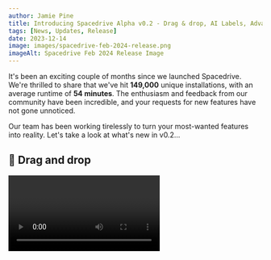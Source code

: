 ```yaml
---
author: Jamie Pine
title: Introducing Spacedrive Alpha v0.2 - Drag & drop, AI Labels, Advanced Search, 12 Languages, Tabs,  and Spacedrop!
tags: [News, Updates, Release]
date: 2023-12-14
image: images/spacedrive-feb-2024-release.png
imageAlt: Spacedrive Feb 2024 Release Image
---
```


It's been an exciting couple of months since we launched Spacedrive. We're thrilled to share that we've hit **149,000** unique installations, with an average runtime of **54 minutes**. The enthusiasm and feedback from our community have been incredible, and your requests for new features have not gone unnoticed.

Our team has been working tirelessly to turn your most-wanted features into reality. Let's take a look at what's new in v0.2...

## 🫳 Drag and drop

<Video url="/videos/Spacedrive_DragAndDrop.webm" />

The Explorer is the most intricate user interface we have ever designed. Now, with drag and drop, it is one big step closer to having everything you need from a file explorer. In an upcoming release, we'll be adding support for dragging files and folders into and out of Spacedrive from the OS.

## ✨ AI Labeling

<Video url="/videos/Spacedrive_ImageLabler.webm" />

Our first of many AI powered features to come, we create labels for images using a lightweight object detection model running on-device. Currenly the Yolo model family offers limited labels and are not very accurate, but we will make more models available in following updates, such as the [Recognize Anything Model](https://github.com/xinyu1205/recognize-anything).

## Advanced search

We've added a new search bar to the top of the Explorer, which allows you to search for files and folders by name, content, and metadata. You can also use the search bar to filter by file type, date, and more.

## Tabs

<Video url="/videos/Spacedrive_Tabs.webm" />

You can open multiple tabs in the Explorer, and switch between them using the tab bar at the top of the window.

## Now in 12 languages!

We've expanded our language options to include English, Japanese, Chinese (Simplified and Traditional), German, French, Hindi, Portuguese, Dutch, Italian, Russian, Korean, Spanish, Turkish, and Arabic. Some translations were created with AI assistance, so feel free to submit corrections on [GitHub](https://github.com/spacedriveapp/spacedrive).

## Updated roadmap

![Spacedrive Roadmap](/images/roadmap.jpg)

We've updated our roadmap to reflect the progress we've made since launch, and to give you a better idea of what's coming next. From today, we are aiming for a monthly major release cycle, with minor releases in between. Check out the [Roadmap →]()

## And so much more...

We've also shipped these major features since the launch:

- Multi-select in the Explorer
- A bar for Quick View to view surrounding media
- CPU usage control slider
- Improved virtual filesystem
- Way. More. Docs. [See Docs →]()

## Up Next?

We've got big plans for the next major release:

- **Connect devices**:
  One of the biggest technologies we've been tackling is multi-device connections and database sync. This has been a cornerstone of Spacedrive from the start, but yet to make it into production. So, we're speeding up the process by introducing an encrypted, cloud-assisted sync instead of peer-to-peer sync using CRDTs, which we will ship later.
- **iOS and Android**:
  ![Spacedrive Mobile App Design Preview](/images/mobile_design_preview.jpg)
  With sync in place, we'll be releasing the alpha versions of our mobile apps for iOS and Android, if you are already a user of Spacedrive you're invited to join, we'll reach out via email with an invite.
- **Column View**:
  A hugely demanded explorer view, for good reason. Column view is the most popular view for managing files, but also the hardest to engineer! Along with column view will come upgraded list view, with tree support.

This blog post marks the first of regular updates from the Spacedrive team. We'll be sharing our progress, new features, and more once a month. If you have any questions or feedback, please reach out to us on [Twitter](https://twitter.com/spacedriveapp) or [Discord](https://discord.gg/3YjJUZ6).
